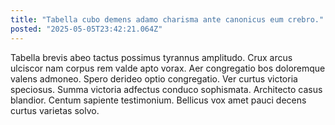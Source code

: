 ```yaml
---
title: "Tabella cubo demens adamo charisma ante canonicus eum crebro."
posted: "2025-05-05T23:42:21.064Z"
---
```


Tabella brevis abeo tactus possimus tyrannus amplitudo. Crux arcus ulciscor nam corpus rem valde apto vorax. Aer congregatio bos doloremque valens admoneo.
Spero derideo optio congregatio. Ver curtus victoria speciosus. Summa victoria adfectus conduco sophismata.
Architecto casus blandior. Centum sapiente testimonium. Bellicus vox amet pauci decens curtus varietas solvo.
